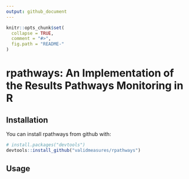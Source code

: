 ```yaml
---
output: github_document
---
```


<!-- README.md is generated from README.Rmd. Please edit that file -->

```r
knitr::opts_chunk$set(
  collapse = TRUE,
  comment = "#>",
  fig.path = "README-"
)
```

# rpathways: An Implementation of the Results Pathways Monitoring in R



## Installation

You can install rpathways from github with:

```r
# install.packages("devtools")
devtools::install_github("validmeasures/rpathways")
```

## Usage



